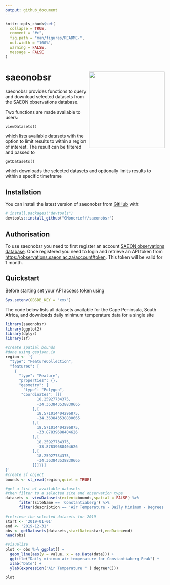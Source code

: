 ```yaml
---
output: github_document
---
```


<!-- README.md is generated from README.Rmd. Please edit that file -->

```r
knitr::opts_chunk$set(
  collapse = TRUE,
  comment = "#>",
  fig.path = "man/figures/README-",
  out.width = "100%",
  warning = FALSE, 
  message = FALSE
)
```
  
  
# saeonobsr <img src="saeon_hex.png" align="right" alt="" width="240" />

<!-- badges: start -->
<!-- badges: end -->
  
  
saeonobsr provides functions to query and download selected datasets from the SAEON observations database.   

Two functions are made available to users:  
  
`viewDatasets()`  
  
which lists available datasets with the option to limit results to within a region of interest. The result can be filtered and passed to   

`getDatasets()` 

which downloads the selected datasets and optionally limits results to within a specific timeframe

## Installation

You can install the latest version of saeonobsr from [GitHub](https://github.com/GMoncrieff/saeonobsr) with:

``` r
# install.packages("devtools")
devtools::install_github("GMoncrieff/saeonobsr")
```
## Authorisation

To use saeonobsr you need to first register an account [SAEON observations database](http://observations.saeon.ac.za/). Once registered you need to login and retrieve an API token from [https://observations.saeon.ac.za/account/token](https://observations.saeon.ac.za/account/token). This token will be valid for 1 month.

## Quickstart

Before starting set your API access token using

```r
Sys.setenv(OBSDB_KEY = "xxx")
```

The code below lists all datasets available for the Cape Peninsula, South Africa, and downloads daily minimum temperature data for a single site

```r
library(saeonobsr)
library(ggplot2)
library(dplyr)
library(sf)

#create spatial bounds
#done using geojson.io
region <- '{
  "type": "FeatureCollection",
  "features": [
    {
      "type": "Feature",
      "properties": {},
      "geometry": {
        "type": "Polygon",
       "coordinates": [[[
              18.25927734375,
              -34.363843538830665
            ],[
              18.571014404296875,
              -34.363843538830665
            ],[
              18.571014404296875,
              -33.87839688404626
            ],[
              18.25927734375,
              -33.87839688404626
            ],[
              18.25927734375,
              -34.363843538830665
            ]]]}}]
}'
#create sf object
bounds <- st_read(region,quiet = TRUE)

#get a list of available datasets
#then filter to a selected site and observation type
datasets <- viewDatasets(extent=bounds,spatial = FALSE) %>%
      filter(siteName == 'Constantiaberg') %>%
      filter(description == 'Air Temperature - Daily Minimum - Degrees Celsius')

#retrieve the selected datasets for 2019
start <- '2019-01-01'
end <- '2019-12-31'
obs <- getDatasets(datasets,startDate=start,endDate=end)
head(obs)

#visualize
plot <- obs %>% ggplot() +
  geom_line(aes(y = value, x = as.Date(date))) +
  ggtitle("Daily minimum air temperature for Constantiaberg Peak") +
  xlab("Date") +
  ylab(expression("Air Temperature " ( degree*C)))

plot

```

